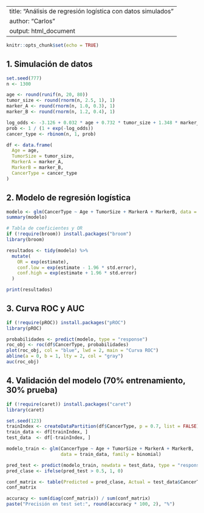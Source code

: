 
---
title: "Análisis de regresión logística con datos simulados"
author: "Carlos"
output: html_document
---

```r
knitr::opts_chunk$set(echo = TRUE)
```

## 1. Simulación de datos

```r
set.seed(777)
n <- 1300

age <- round(runif(n, 20, 80))
tumor_size <- round(rnorm(n, 2.5, 1), 1)
marker_A <- round(rnorm(n, 1.0, 0.3), 1)
marker_B <- round(rnorm(n, 1.2, 0.4), 1)

log_odds <- -3.126 + 0.032 * age + 0.732 * tumor_size + 1.348 * marker_A + 0.898 * marker_B
prob <- 1 / (1 + exp(-log_odds))
cancer_type <- rbinom(n, 1, prob)

df <- data.frame(
  Age = age,
  TumorSize = tumor_size,
  MarkerA = marker_A,
  MarkerB = marker_B,
  CancerType = cancer_type
)
```

## 2. Modelo de regresión logística

```r
modelo <- glm(CancerType ~ Age + TumorSize + MarkerA + MarkerB, data = df, family = binomial)
summary(modelo)

# Tabla de coeficientes y OR
if (!require(broom)) install.packages("broom")
library(broom)

resultados <- tidy(modelo) %>%
  mutate(
    OR = exp(estimate),
    conf.low = exp(estimate - 1.96 * std.error),
    conf.high = exp(estimate + 1.96 * std.error)
  )

print(resultados)
```

## 3. Curva ROC y AUC

```r
if (!require(pROC)) install.packages("pROC")
library(pROC)

probabilidades <- predict(modelo, type = "response")
roc_obj <- roc(df$CancerType, probabilidades)
plot(roc_obj, col = "blue", lwd = 2, main = "Curva ROC")
abline(a = 0, b = 1, lty = 2, col = "gray")
auc(roc_obj)
```

## 4. Validación del modelo (70% entrenamiento, 30% prueba)

```r
if (!require(caret)) install.packages("caret")
library(caret)

set.seed(123)
trainIndex <- createDataPartition(df$CancerType, p = 0.7, list = FALSE)
train_data <- df[trainIndex, ]
test_data  <- df[-trainIndex, ]

modelo_train <- glm(CancerType ~ Age + TumorSize + MarkerA + MarkerB, 
                    data = train_data, family = binomial)

pred_test <- predict(modelo_train, newdata = test_data, type = "response")
pred_clase <- ifelse(pred_test > 0.5, 1, 0)

conf_matrix <- table(Predicted = pred_clase, Actual = test_data$CancerType)
conf_matrix

accuracy <- sum(diag(conf_matrix)) / sum(conf_matrix)
paste("Precisión en test set:", round(accuracy * 100, 2), "%")
```
